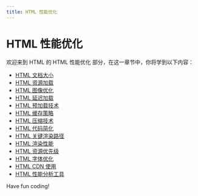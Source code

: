 ```yaml
---
title: HTML 性能优化
---
```


# HTML 性能优化

欢迎来到 HTML 的 HTML 性能优化 部分，在这一章节中，你将学到以下内容：

- [HTML 文档大小](./0-html-document-size.mdx)
- [HTML 资源加载](./1-html-resource-loading.mdx)
- [HTML 图像优化](./2-html-image-optimization.mdx)
- [HTML 延迟加载](./3-html-lazy-loading.mdx)
- [HTML 预加载技术](./4-html-preloading-technology.mdx)
- [HTML 缓存策略](./5-html-cache-policy.mdx)
- [HTML 压缩技术](./6-html-compression-technology.mdx)
- [HTML 代码简化](./7-html-code-simplification.mdx)
- [HTML 关键渲染路径](./8-html-key-render-path.mdx)
- [HTML 渲染性能](./9-html-rendering-performance.mdx)
- [HTML 资源优先级](./10-html-resource-priority.mdx)
- [HTML 字体优化](./11-html-font-optimization.mdx)
- [HTML CDN 使用](./12-html-cdn-usage.mdx)
- [HTML 性能分析工具](./13-html-profiler.mdx)

Have fun coding!
